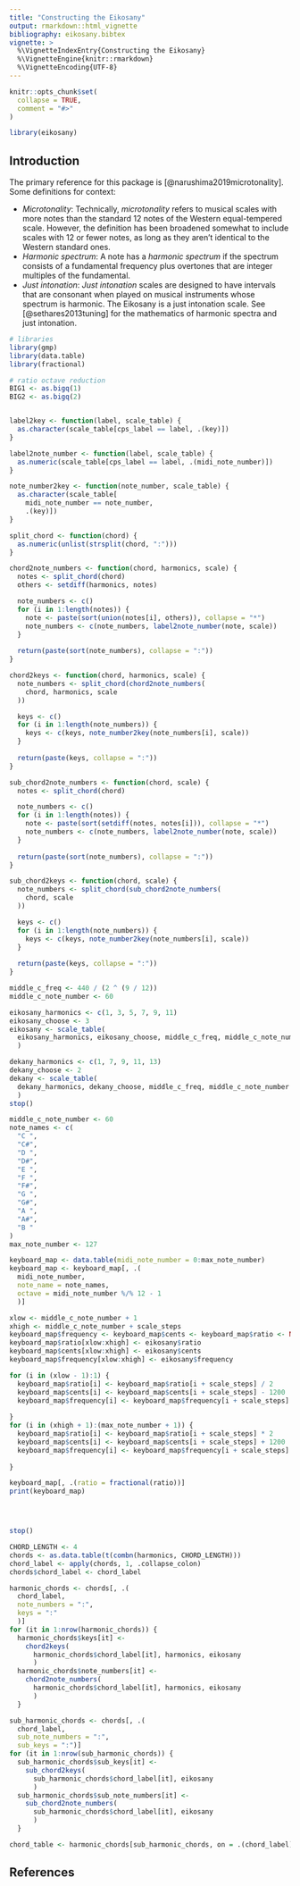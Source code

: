 ```yaml
---
title: "Constructing the Eikosany"
output: rmarkdown::html_vignette
bibliography: eikosany.bibtex
vignette: >
  %\VignetteIndexEntry{Constructing the Eikosany}
  %\VignetteEngine{knitr::rmarkdown}
  %\VignetteEncoding{UTF-8}
---
```


```r
knitr::opts_chunk$set(
  collapse = TRUE,
  comment = "#>"
)
```

```r
library(eikosany)
```

## Introduction
The primary reference for this package is [@narushima2019microtonality]. Some
definitions for context:

- _Microtonality_: Technically, _microtonality_ refers to musical scales with
more notes than the standard 12 notes of the Western equal-tempered scale.
However, the definition has been broadened somewhat to include scales with 12
or fewer notes, as long as they aren't identical to the Western  standard ones.
- _Harmonic spectrum_: A note has a _harmonic spectrum_ if the spectrum
consists of a fundamental frequency plus overtones that are integer multiples
of the fundamental.
- _Just intonation_: _Just intonation_ scales are designed to have intervals
that are consonant when played on musical instruments whose spectrum is
harmonic. The Eikosany is a just intonation scale. See [@sethares2013tuning]
for the mathematics of harmonic spectra and just intonation.

```r
# libraries
library(gmp)
library(data.table)
library(fractional)

# ratio octave reduction
BIG1 <- as.bigq(1)
BIG2 <- as.bigq(2)


label2key <- function(label, scale_table) {
  as.character(scale_table[cps_label == label, .(key)])
}

label2note_number <- function(label, scale_table) {
  as.numeric(scale_table[cps_label == label, .(midi_note_number)])
}

note_number2key <- function(note_number, scale_table) {
  as.character(scale_table[
    midi_note_number == note_number,
    .(key)])
}

split_chord <- function(chord) {
  as.numeric(unlist(strsplit(chord, ":")))
}

chord2note_numbers <- function(chord, harmonics, scale) {
  notes <- split_chord(chord)
  others <- setdiff(harmonics, notes)

  note_numbers <- c()
  for (i in 1:length(notes)) {
    note <- paste(sort(union(notes[i], others)), collapse = "*")
    note_numbers <- c(note_numbers, label2note_number(note, scale))
  }
  
  return(paste(sort(note_numbers), collapse = ":"))
}

chord2keys <- function(chord, harmonics, scale) {
  note_numbers <- split_chord(chord2note_numbers(
    chord, harmonics, scale
  ))

  keys <- c()
  for (i in 1:length(note_numbers)) {
    keys <- c(keys, note_number2key(note_numbers[i], scale))
  }
  
  return(paste(keys, collapse = ":"))
}

sub_chord2note_numbers <- function(chord, scale) {
  notes <- split_chord(chord)

  note_numbers <- c()
  for (i in 1:length(notes)) {
    note <- paste(sort(setdiff(notes, notes[i])), collapse = "*")
    note_numbers <- c(note_numbers, label2note_number(note, scale))
  }
  
  return(paste(sort(note_numbers), collapse = ":"))
}

sub_chord2keys <- function(chord, scale) {
  note_numbers <- split_chord(sub_chord2note_numbers(
    chord, scale
  ))

  keys <- c()
  for (i in 1:length(note_numbers)) {
    keys <- c(keys, note_number2key(note_numbers[i], scale))
  }
  
  return(paste(keys, collapse = ":"))
}
```

```r
middle_c_freq <- 440 / (2 ^ (9 / 12))
middle_c_note_number <- 60

eikosany_harmonics <- c(1, 3, 5, 7, 9, 11)
eikosany_choose <- 3
eikosany <- scale_table(
  eikosany_harmonics, eikosany_choose, middle_c_freq, middle_c_note_number
  )

dekany_harmonics <- c(1, 7, 9, 11, 13)
dekany_choose <- 2
dekany <- scale_table(
  dekany_harmonics, dekany_choose, middle_c_freq, middle_c_note_number
  )
stop()

```

```r
middle_c_note_number <- 60
note_names <- c(
  "C ",
  "C#",
  "D ",
  "D#",
  "E ",
  "F ",
  "F#",
  "G ",
  "G#",
  "A ",
  "A#",
  "B "
)
max_note_number <- 127

keyboard_map <- data.table(midi_note_number = 0:max_note_number)
keyboard_map <- keyboard_map[, .(
  midi_note_number,
  note_name = note_names,
  octave = midi_note_number %/% 12 - 1
  )]

xlow <- middle_c_note_number + 1
xhigh <- middle_c_note_number + scale_steps
keyboard_map$frequency <- keyboard_map$cents <- keyboard_map$ratio <- NA
keyboard_map$ratio[xlow:xhigh] <- eikosany$ratio
keyboard_map$cents[xlow:xhigh] <- eikosany$cents
keyboard_map$frequency[xlow:xhigh] <- eikosany$frequency

for (i in (xlow - 1):1) {
  keyboard_map$ratio[i] <- keyboard_map$ratio[i + scale_steps] / 2
  keyboard_map$cents[i] <- keyboard_map$cents[i + scale_steps] - 1200
  keyboard_map$frequency[i] <- keyboard_map$frequency[i + scale_steps] / 2
  
}
for (i in (xhigh + 1):(max_note_number + 1)) {
  keyboard_map$ratio[i] <- keyboard_map$ratio[i + scale_steps] * 2
  keyboard_map$cents[i] <- keyboard_map$cents[i + scale_steps] + 1200
  keyboard_map$frequency[i] <- keyboard_map$frequency[i + scale_steps] * 2
  
}

keyboard_map[, .(ratio = fractional(ratio))]
print(keyboard_map)




stop()


```

```r
CHORD_LENGTH <- 4
chords <- as.data.table(t(combn(harmonics, CHORD_LENGTH)))
chord_label <- apply(chords, 1, .collapse_colon)
chords$chord_label <- chord_label

harmonic_chords <- chords[, .(
  chord_label,
  note_numbers = ":",
  keys = ":"
  )]
for (it in 1:nrow(harmonic_chords)) {
  harmonic_chords$keys[it] <-
    chord2keys(
      harmonic_chords$chord_label[it], harmonics, eikosany
      )
  harmonic_chords$note_numbers[it] <-
    chord2note_numbers(
      harmonic_chords$chord_label[it], harmonics, eikosany
      )
  }

sub_harmonic_chords <- chords[, .(
  chord_label,
  sub_note_numbers = ":",
  sub_keys = ":")]
for (it in 1:nrow(sub_harmonic_chords)) {
  sub_harmonic_chords$sub_keys[it] <-
    sub_chord2keys(
      sub_harmonic_chords$chord_label[it], eikosany
      )
  sub_harmonic_chords$sub_note_numbers[it] <-
    sub_chord2note_numbers(
      sub_harmonic_chords$chord_label[it], eikosany
      )
  }

chord_table <- harmonic_chords[sub_harmonic_chords, on = .(chord_label)]

```

## References
